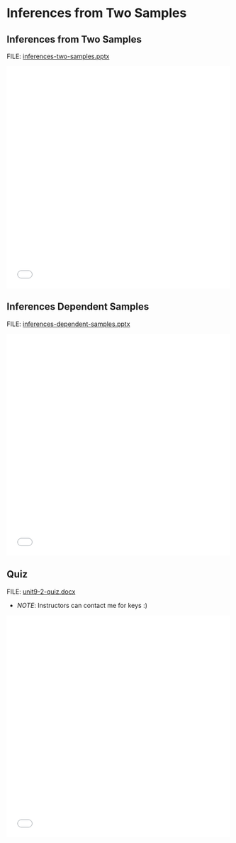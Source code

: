 # Inferences from Two Samples

## Inferences from Two Samples

FILE: [inferences-two-samples.pptx](https://github.com/coltongearhart/elementary-stats/blob/main/slides/inferences-two-samples.pptx)

<embed src="slides/inferences-two-samples.pdf" type="application/pdf" width="100%" height="500px"></embed>

## Inferences Dependent Samples

FILE: [inferences-dependent-samples.pptx](https://github.com/coltongearhart/elementary-stats/blob/main/slides/inferences-dependent-samples.pptx)

<embed src="slides/inferences-dependent-samples.pdf" type="application/pdf" width="100%" height="500px"></embed>

## Quiz

FILE: [unit9-2-quiz.docx](https://github.com/coltongearhart/elementary-stats/blob/main/quizzes/uni9-2-quiz.docx)

-   *NOTE*: Instructors can contact me for keys :)

<embed src="quizzes/unit9-2-quiz.pdf" type="application/pdf" width="100%" height="500px"></embed>

